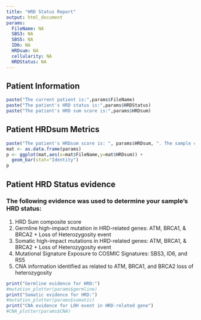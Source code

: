 ```yaml
---
title: "HRD Status Report"
output: html_document
params:
  FileName: NA
  SBS3: NA
  SBS5: NA
  ID6: NA
  HRDsum: NA
  cellularity: NA
  HRDStatus: NA
---
```


## Patient Information
```r
paste("The current patient is:",params$FileName)
paste("The patient's HRD status is:",params$HRDStatus)
paste("The patient's HRD sum score is:",params$HRDsum)
```

## Patient HRDsum Metrics
```r
paste("The patient's HRDsum score is: ", params$HRDsum, ". The sample collected for this patient has an estimated tumor cellularity score of: ", params$cellularity, "The estimated tumor cellularity is defined as the relative proportion of tumor and normal cells in a sample.")
mat <- as.data.frame(params)
p <- ggplot(mat,aes(x=mat$FileName,y=mat$HRDsum)) +
  geom_bar(stat="Identity")
p
```

## Patient HRD Status evidence

### The following evidence was used to determine your sample's HRD status:

1. HRD Sum composite score 
2. Germline high-impact mutation in HRD-related genes: ATM, BRCA1, & BRCA2 + Loss of Heterozygosity event
3. Somatic high-impact mutations in HRD-related genes: ATM, BRCA1, & BRCA2 + Loss of Heterozygosity event
4. Mutational Signature Exposure to COSMIC Signatures: SBS3, ID6, and RS5
5. CNA information identified as related to ATM, BRCA1, and BRCA2 loss of heterozygosity

```r
print("Germline evidence for HRD:")
#mutation_plotter(params$germline)
print("Somatic evidence for HRD:")
#mutation_plotter(params$somatic)
print("CNA evidence for LOH event in HRD-related gene")
#CNA_plotter(params$CNA)
```
